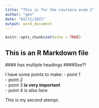```yaml
---
title: "This is for the coursera exam 2"
author: "geo"
date: "02/11/2021"
output: word_document
---
```


```r
knitr::opts_chunk$set(echo = TRUE)
```

## This is an R Markdown file
###It has multiple headings
####See?!

I have some points to make:
- point 1  
- point 2  
- point 3 **is very important**  
- point 4 *is also here*

This is my second atempt.
